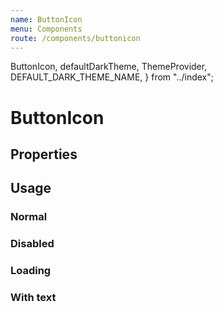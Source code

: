 ```yaml
---
name: ButtonIcon
menu: Components
route: /components/buttonicon
---
```


  ButtonIcon,
  defaultDarkTheme,
  ThemeProvider,
  DEFAULT_DARK_THEME_NAME,
} from "../index";

# ButtonIcon

## Properties

<Props of={ButtonIcon} />

## Usage

### Normal

<Playground className={styles.exampleButtonIconsWrapper}>
  <ButtonIcon type="mail" />
  <ButtonIcon type="link" />
  <ButtonIcon type="chart" />
  <ButtonIcon type="markdown" viewBox="0 0 208 128" />
  <ButtonIcon type="search" />
  <ButtonIcon type="sendMax" />
  <ButtonIcon type="copyToClipboard" iconBackgroundColor="#2970ff" />
  <ButtonIcon
    type="accounts"
    className={styles.blueButtonIcon}
    iconColor="white"
  />
  <ButtonIcon type="qr" iconColor="#2970ff" />
  <ButtonIcon
    type="plus"
    className={styles.blueButtonIcon}
    iconColor="#f7f8f9"
  />
  <ButtonIcon
    type="cancel"
    className={styles.darkBlueButtonIcon}
    iconColor="#f7f8f9"
  />
  <ButtonIcon type="refresh" iconColor="#3D5873" />
  <ButtonIcon type="searchBlock" />
</Playground>

### Disabled

<Playground className={styles.exampleButtonIconsWrapper}>
  <ButtonIcon type="mail" disabled />
  <ButtonIcon type="link" disabled />
  <ButtonIcon type="chart" disabled />
  <ButtonIcon type="markdown" viewBox="0 0 208 128" disabled />
  <ButtonIcon type="search" disabled />
  <ButtonIcon type="sendMax" disabled />
  <ButtonIcon type="copyToClipboard" disabled />
  <ButtonIcon type="accounts" disabled />
  <ButtonIcon type="qr" disabled />
  <ButtonIcon type="plus" disabled iconColor="#f7f8f9" />
  <ButtonIcon type="cancel" disabled iconColor="#f7f8f9" />
  <ButtonIcon type="refresh" disabled iconColor="#3D5873" />
  <ButtonIcon type="searchBlock" disabled />
</Playground>

### Loading

<Playground>
  <ButtonIcon type="mail" loading />
</Playground>


### With text

<Playground className={styles.exampleButtonIconsWrapper}>
  <ButtonIcon type="create" iconColor="#2970FF" text="Create a New Wallet"/>
  <ButtonIcon type="restore" iconColor="#2ED8A3" iconBackgroundColor="#C6ECCB" text="Restore Existing Wallet"/>
  <ButtonIcon type="trezor" text="Create a Trezor Wallet"/>
  <ButtonIcon type="edit" text="Edit"/>
</Playground>
